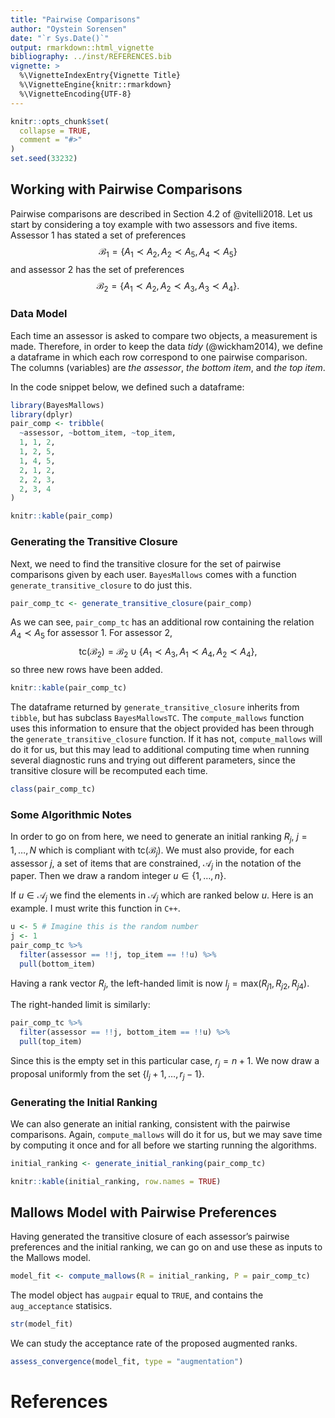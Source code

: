 ```yaml
---
title: "Pairwise Comparisons"
author: "Oystein Sorensen"
date: "`r Sys.Date()`"
output: rmarkdown::html_vignette
bibliography: ../inst/REFERENCES.bib
vignette: >
  %\VignetteIndexEntry{Vignette Title}
  %\VignetteEngine{knitr::rmarkdown}
  %\VignetteEncoding{UTF-8}
---
```


```r
knitr::opts_chunk$set(
  collapse = TRUE,
  comment = "#>"
)
set.seed(33232)
```

## Working with Pairwise Comparisons
Pairwise comparisons are described in Section 4.2 of @vitelli2018. Let us start by considering a toy example with two assessors and five items. Assessor 1 has stated a set of preferences
$$ \mathcal{B}_{1} = \left\{A_{1} \prec A_{2}, A_{2} \prec A_{5}, A_{4} \prec A_{5} \right\} $$
and assessor 2 has the set of preferences
$$ \mathcal{B}_{2} = \left\{ A_{1} \prec A_{2}, A_{2} \prec A_{3}, A_{3} \prec A_{4} \right\}. $$

### Data Model
Each time an assessor is asked to compare two objects, a measurement is made. Therefore, in order to keep the data *tidy* (@wickham2014), we define a dataframe in which each row correspond to one pairwise comparison. The columns (variables) are *the assessor*, *the bottom item*, and *the top item*. 

In the code snippet below, we defined such a dataframe:

```r
library(BayesMallows)
library(dplyr)
pair_comp <- tribble(
  ~assessor, ~bottom_item, ~top_item,
  1, 1, 2,
  1, 2, 5,
  1, 4, 5,
  2, 1, 2,
  2, 2, 3,
  2, 3, 4
)

knitr::kable(pair_comp)
```

### Generating the Transitive Closure

Next, we need to find the transitive closure for the set of pairwise comparisons given by each user. `BayesMallows` comes with a function `generate_transitive_closure` to do just this.


```r
pair_comp_tc <- generate_transitive_closure(pair_comp)
```

As we can see, `pair_comp_tc` has an additional row containing the relation $A_{4} \prec A_{5}$ for assessor 1. For assessor 2, $$\text{tc}(\mathcal{B}_{2}) = \mathcal{B}_{2} \cup \left\{ A_{1} \prec A_{3}, A_{1} \prec A_{4}, A_{2} \prec A_{4}\right\},$$ so three new rows have been added.

```r
knitr::kable(pair_comp_tc)
```

The dataframe returned by `generate_transitive_closure` inherits from `tibble`, but has subclass `BayesMallowsTC`. The `compute_mallows` function uses this information to ensure that the object provided has been through the `generate_transitive_closure` function. If it has not, `compute_mallows` will do it for us, but this may lead to additional computing time when running several diagnostic runs and trying out different parameters, since the transitive closure will be recomputed each time.

```r
class(pair_comp_tc)
```


### Some Algorithmic Notes

In order to go on from here, we need to generate an initial ranking $R_{j}, ~j=1,\dots,N$ which is compliant with $\text{tc}(\mathcal{B}_{j})$. We must also provide, for each assessor $j$, a set of items that are constrained, $\mathcal{A}_{j}$ in the notation of the paper. Then we draw a random integer $u \in \{1, \dots, n\}$. 

If $u \in \mathcal{A}_{j}$ we find the elements in $\mathcal{A}_{j}$ which are ranked below $u$. Here is an example. I must write this function in `C++`.

```r
u <- 5 # Imagine this is the random number
j <- 1
pair_comp_tc %>% 
  filter(assessor == !!j, top_item == !!u) %>% 
  pull(bottom_item)
```
Having a rank vector $R_{j}$, the left-handed limit is now $l_{j} = \text{max}(R_{j1}, R_{j2}, R_{j4})$.

The right-handed limit is similarly:
```r
pair_comp_tc %>% 
  filter(assessor == !!j, bottom_item == !!u) %>% 
  pull(top_item)
```
Since this is the empty set in this particular case, $r_{j} = n+1$. We now draw a proposal uniformly from the set $\{l_{j}+1, \dots, r_{j} - 1\}$.

### Generating the Initial Ranking

We can also generate an initial ranking, consistent with the pairwise comparisons. Again, `compute_mallows` will do it for us, but we may save time by computing it once and for all before we starting running the algorithms.

```r
initial_ranking <- generate_initial_ranking(pair_comp_tc)
```

```r
knitr::kable(initial_ranking, row.names = TRUE)
```


## Mallows Model with Pairwise Preferences
Having generated the transitive closure of each assessor's pairwise preferences and the initial ranking, we can go on and use these as inputs to the Mallows model.

```r
model_fit <- compute_mallows(R = initial_ranking, P = pair_comp_tc)
```

The model object has `augpair` equal to `TRUE`, and contains the `aug_acceptance` statisics.

```r
str(model_fit)
```

We can study the acceptance rate of the proposed augmented ranks.
```r
assess_convergence(model_fit, type = "augmentation")
```


# References
